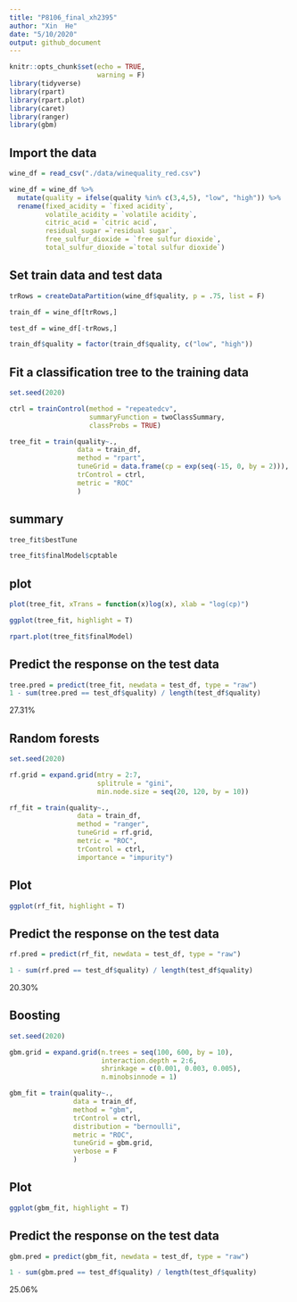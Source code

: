 ```yaml
---
title: "P8106_final_xh2395"
author: "Xin  He"
date: "5/10/2020"
output: github_document
---
```


```r
knitr::opts_chunk$set(echo = TRUE,
                      warning = F)
library(tidyverse)
library(rpart)
library(rpart.plot)
library(caret)
library(ranger)
library(gbm)
```

## Import the data

```r
wine_df = read_csv("./data/winequality_red.csv")

wine_df = wine_df %>%
  mutate(quality = ifelse(quality %in% c(3,4,5), "low", "high")) %>% 
  rename(fixed_acidity = `fixed acidity`,
         volatile_acidity = `volatile acidity`,
         citric_acid = `citric acid`,
         residual_sugar =`residual sugar`,
         free_sulfur_dioxide = `free sulfur dioxide`,
         total_sulfur_dioxide =`total sulfur dioxide`)
```

## Set train data and test data

```r
trRows = createDataPartition(wine_df$quality, p = .75, list = F)

train_df = wine_df[trRows,]

test_df = wine_df[-trRows,]
```

```r
train_df$quality = factor(train_df$quality, c("low", "high"))
```

## Fit a classification tree to the training data

```r
set.seed(2020)

ctrl = trainControl(method = "repeatedcv",
                    summaryFunction = twoClassSummary,
                    classProbs = TRUE)

tree_fit = train(quality~.,
                 data = train_df,
                 method = "rpart",
                 tuneGrid = data.frame(cp = exp(seq(-15, 0, by = 2))),
                 trControl = ctrl,
                 metric = "ROC"
                 )
```

## summary

```r
tree_fit$bestTune

tree_fit$finalModel$cptable
```

## plot
```r
plot(tree_fit, xTrans = function(x)log(x), xlab = "log(cp)")

ggplot(tree_fit, highlight = T)

rpart.plot(tree_fit$finalModel)
```

## Predict the response on the test data

```r
tree.pred = predict(tree_fit, newdata = test_df, type = "raw")
1 - sum(tree.pred == test_df$quality) / length(test_df$quality)
```

27.31%

## Random forests

```r
set.seed(2020)

rf.grid = expand.grid(mtry = 2:7,
                      splitrule = "gini",
                      min.node.size = seq(20, 120, by = 10))

rf_fit = train(quality~.,
                 data = train_df,
                 method = "ranger",
                 tuneGrid = rf.grid,
                 metric = "ROC",
                 trControl = ctrl,
                 importance = "impurity")
```

## Plot

```r
ggplot(rf_fit, highlight = T)
```

## Predict the response on the test data

```r
rf.pred = predict(rf_fit, newdata = test_df, type = "raw")

1 - sum(rf.pred == test_df$quality) / length(test_df$quality)
```

20.30%

## Boosting

```r
set.seed(2020)

gbm.grid = expand.grid(n.trees = seq(100, 600, by = 10),
                       interaction.depth = 2:6,
                       shrinkage = c(0.001, 0.003, 0.005),
                       n.minobsinnode = 1)

gbm_fit = train(quality~.,
                data = train_df,
                method = "gbm",
                trControl = ctrl,
                distribution = "bernoulli",
                metric = "ROC",
                tuneGrid = gbm.grid,
                verbose = F
                )
```

## Plot

```r
ggplot(gbm_fit, highlight = T)
```

## Predict the response on the test data

```r
gbm.pred = predict(gbm_fit, newdata = test_df, type = "raw")

1 - sum(gbm.pred == test_df$quality) / length(test_df$quality)
```

25.06%






